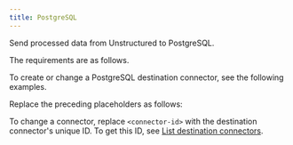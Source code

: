 ```yaml
---
title: PostgreSQL
---
```


Send processed data from Unstructured to PostgreSQL.

The requirements are as follows.


<PostgreSQLPrerequisites />

To create or change a PostgreSQL destination connector, see the following examples.


<CodeGroup>
    <PostgreSQLAPIRESTCreate />
    <PostgreSQLAPIRESTChange />
</CodeGroup>

Replace the preceding placeholders as follows:


<PostgreSQLAPIPlaceholders />

To change a connector, replace `<connector-id>` with the destination connector's unique ID. 
To get this ID, see [List destination connectors](/platform/api/overview#list-destination-connectors).
